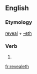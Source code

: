 ==English==

===Etymology===
[[reveal]] + [[-eth]]

===Verb===
{{en-verb form}}

# {{archaic third-person singular of|reveal}}

[[fr:revealeth]]